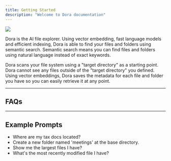 ```yaml
---
title: Getting Started
description: "Welcome to Dora documentation"
---
```


<Frame>
    <img src="/assets/images/dora/hero-light-3.png" />
</Frame>

Dora is the AI file explorer. Using vector embedding, fast language models and efficient indexing, Dora is able to find your files and folders using semantic search.
Semantic search means you can find files and folders using natural language instead of exact keywords.

Dora scans your file system using a "target directory" as a starting point.
Dora cannot see any files outside of the "target directory" you defined.
Using vector embeddings, Dora saves the metadata for each file and folder you have so you can easily retrieve it at any point.

---

## FAQs
<Accordion title="Is Dora free to use?">
</Accordion>
<Accordion title="Is Dora open-source?">
</Accordion>
<Accordion title="Does Dora need an internet connection to work?">
</Accordion>

---


## Example Prompts
* Where are my tax docs located?
* Create a new folder named 'meetings' at the base directory.
* Show me the largest files I have?
* What's the most recently modified file I have?